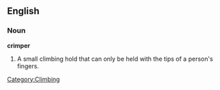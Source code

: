 ==English==
===Noun===
'''crimper'''
# A small climbing hold that can only be held with the tips of a person's fingers.

[[Category:Climbing]]